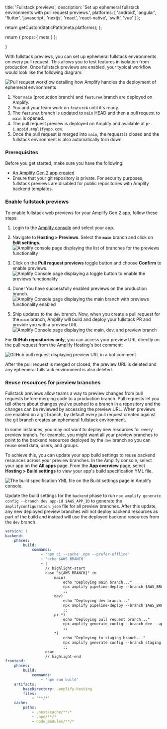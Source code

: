 
  title: 'Fullstack previews',
  description:
    'Set up ephemeral fullstack environments with pull request previews.',
  platforms: [
    'android',
    'angular',
    'flutter',
    'javascript',
    'nextjs',
    'react',
    'react-native',
    'swift',
    'vue'
  ]
};

  return getCustomStaticPath(meta.platforms);
};

  return {
    props: {
      meta
    }
  };

}

With fullstack previews, you can set up ephemeral fullstack environments on every pull request. This allows you to test features in isolation from production. Once fullstack previews are enabled, your typical workflow would look like the following diagram:

![Pull request workflow detailing how Amplify handles the deployment of ephemeral environments](/images/gen2/fullstack-branching/previews.png)

1. Your `main` (production branch) and `featureA` branch are deployed on Amplify.
1. You and your team work on `featureA` until it's ready.
1. The `featureA` branch is updated to `main` HEAD and then a pull request to `main` is opened.
1. The pull request preview is deployed on Amplify and available at `pr-1.appid.amplifyapp.com`.
1. Once the pull request is merged into `main`, the request is closed and the fullstack environment is also automatically torn down.

### Prerequisites

Before you get started, make sure you have the following:

- [An Amplify Gen 2 app created](https://docs.amplify.aws/gen2/start/quickstart/)
- Ensure that your git repository is private. For security purposes, fullstack previews are disabled for public repositories with Amplify backend templates.


### Enable fullstack previews

To enable fullstack web previews for your Amplify Gen 2 app, follow these steps:

1. Login to the [Amplify console](https://console.aws.amazon.com/amplify/home) and select your app.

2. Navigate to **Hosting > Previews**. Select the **`main`** branch and click on **Edit settings**. 
![Amplify console page displaying the list of branches for the previews functionality](/images/gen2/fullstack-branching/previews-1.png)

3. Click on the **Pull request previews** toggle button and choose **Confirm** to enable previews.
![Amplify Console page displaying a toggle button to enable the previews functionality](/images/gen2/fullstack-branching/previews-2.png)

4. Done! You have successfully enabled previews on the production branch.
![Amplify Console page displaying the main branch with previews functionality enabled](/images/gen2/fullstack-branching/previews-3.png)

5. Ship updates to the `dev` branch. Now, when you create a pull request for the `main` branch, Amplify will build and deploy your fullstack PR and provide you with a preview URL.
![Amplify Console page displaying the main, dev, and preview branch](/images/gen2/fullstack-branching/previews-4.png)

For **GitHub repositories only**, you can access your preview URL directly on the pull request from the Amplify Hosting's bot comment:

![GitHub pull request displaying preview URL in a bot comment](/images/gen2/fullstack-branching/previews-5.png)

After the pull request is merged or closed, the preview URL is deleted and any ephemeral fullstack environment is also deleted.

### Reuse resources for preview branches

Fullstack previews allow teams a way to preview changes from pull requests before merging code to a production branch. Pull requests let you tell others about changes you’ve pushed to a branch in a repository and the changes can be reviewed by accessing the preview URL. When previews are enabled on a git branch, by default every pull request created against the git branch creates an ephemeral fullstack environment.

In some instances, you may not want to deploy new resources for every preview branch. For example, you might want all your preview branches to point to the backend resources deployed by the `dev` branch so you can reuse seed data, users, and groups.

To achieve this, you can update your app build settings to reuse backend resources across your preview branches. In the Amplify console, select your app on the **All apps** page. From the **App overview** page, select **Hosting > Build settings** to view your app's build specification YML file.

![The build specification YML file on the Build settings page in Amplify console.](/images/gen2/fullstack-branching/preview-settings.png)

Update the build settings for the `backend` phase to run `npx amplify generate config --branch dev app-id $AWS_APP_ID` to generate the `amplifyconfiguration.json` file for all preview branches. After this update, any new deployed preview branches will not deploy backend resources as part of the build and instead will use the deployed backend resources from the `dev` branch.

```yaml title="amplify.yml"
version: 1
backend:
    phases:
        build:
            commands:
                - 'npm ci --cache .npm --prefer-offline'
                - 'echo $AWS_BRANCH'
                - |
                  // highlight-start
                  case "${AWS_BRANCH}" in
                      main)
                          echo "Deploying main branch..."
                          npx amplify pipeline-deploy --branch $AWS_BRANCH --app-id $AWS_APP_ID
                          ;;
                      dev)
                          echo "Deploying dev branch..."
                          npx amplify pipeline-deploy --branch $AWS_BRANCH --app-id $AWS_APP_ID
                          ;;
                      pr-*)
                          echo "Deploying pull request branch..."
                          npx amplify generate config --branch dev --app-id $AWS_APP_ID 
                          ;;
                      *)
                          echo "Deploying to staging branch..."
                          npx amplify generate config --branch staging --app-id $AWS_APP_ID 
                          ;;
                  esac
                  // highlight-end
frontend:
    phases:
        build:
            commands:
                - 'npm run build'
    artifacts:
        baseDirectory: .amplify-hosting
        files:
            - '**/*'
    cache:
        paths:
            - .next/cache/**/*
            - .npm/**/*
            - node_modules/**/*
```
